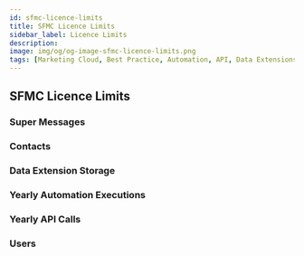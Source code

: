 ```yaml
---
id: sfmc-licence-limits
title: SFMC Licence Limits
sidebar_label: Licence Limits
description:
image: img/og/og-image-sfmc-licence-limits.png
tags: [Marketing Cloud, Best Practice, Automation, API, Data Extensions, Setup]
---
```



<LeadText content="" />

## SFMC Licence Limits

### Super Messages

### Contacts

### Data Extension Storage

### Yearly Automation Executions

### Yearly API Calls

### Users
